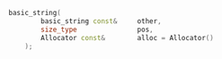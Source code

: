 ```cpp
basic_string(
		basic_string const&		other,
		size_type				pos,
		Allocator const&		alloc = Allocator()
	);
```